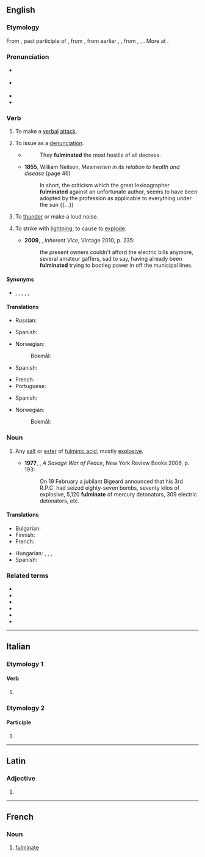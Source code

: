 {{also|Fulminate}}
==English==
{{wikipedia}}

===Etymology===
From {{bor|en|la|fulminātus}}, past participle of {{m|la|fulminō||lighten, hurl or strike with lightning}}, from {{m|la|fulmen||lightning which strikes and sets on fire, thunderbolt}}, from earlier {{m|la|*fulgmen}}, {{m|la|*fulgimen}}, from {{m|la|fulgeō}}, {{m|la|fulgō||flash, lighten}}. {{doublet|en|fulmine}}. More at {{l|en|fulgent}}.

===Pronunciation===
* {{a|RP}} {{IPA|en|/ˈfʌlmɪneɪt/|/ˈfʊlmɪneɪt/}}
* {{a|GA}} {{IPA|en|/ˈfʌlmɪneɪt/|/ˈfʊlmɪneɪt/|/-əneɪt/}}
* {{audio|en|en-us-fulminate.ogg|Audio (US)}}
* {{audio|en|LL-Q1860 (eng)-I learned some phrases-fulminate.wav|Audio (UK)}}

===Verb===
{{en-verb}}

# {{lb|en|intransitive|figuratively}} To make a [[verbal]] [[attack]].
# {{lb|en|transitive|figuratively}} To issue as a [[denunciation]].
#* {{RQ:De Quincey Cicero}}
#*: They '''fulminated''' the most hostile of all decrees.
#* '''1855''', William Neilson, ''Mesmerism in its relation to health and disease'' (page 46)
#*: In short, the criticism which the great lexicographer '''fulminated''' against an unfortunate author, seems to have been adopted by the profession as applicable to everything under the sun {{...}}
# {{lb|en|intransitive}} To [[thunder]] or make a loud noise.
# {{lb|en|transitive|now|_|rare}} To strike with [[lightning]]; to cause to [[explode]].
#* '''2009''', {{w|Thomas Pynchon}}, ''Inherent Vice'', Vintage 2010, p. 235:
#*: the present owners couldn't afford the electric bills anymore, several amateur gaffers, sad to say, having already been '''fulminated''' trying to bootleg power in off the municipal lines.

====Synonyms====
* {{sense|verbal attack}} {{l|en|berate}}, {{l|en|condemn}}, {{l|en|criticize}}, {{l|en|denounce}}, {{l|en|denunciate}}, {{l|en|vilify}}

====Translations====
{{trans-top|To make a verbal attack}}
* Russian: {{t+|ru|порицать}}
{{trans-mid}}
* Spanish: {{t+|es|fulminar}}
{{trans-bottom}}

{{trans-top|To issue as a denunciation}}
* Norwegian:
*: Bokmål: {{t|nb|bannstråle|alt=kaste bannstråle imot}}
{{trans-mid}}
* Spanish: {{t+|es|fulminar}}
{{trans-bottom}}

{{trans-top|To strike with lightning}}
* French: {{t+|fr|foudroyer}}
* Portuguese: {{t+|pt|fulminar}}
{{trans-mid}}
* Spanish: {{t+|es|fulminar}}
{{trans-bottom}}

{{trans-top|To cause to explode}}
{{trans-mid}}
* Norwegian:
*: Bokmål: {{t|nb|eksplodere|alt=la eksplodere}}
{{trans-bottom}}

===Noun===
{{en-noun}}

# {{lb|en|chemistry}} Any [[salt]] or [[ester]] of [[fulminic acid]], mostly [[explosive]].
#* '''1977''', {{w|Alistair Horne}}, ''A Savage War of Peace'', New York Review Books 2006, p. 193:
#*: On 19 February a jubilant Bigeard announced that his 3rd R.P.C. had seized eighty-seven bombs, seventy kilos of explosive, 5,120 '''fulminate''' of mercury detonators, 309 electric detonators, etc.

====Translations====
{{trans-top|Any [[salt]] or [[ester]] of [[fulminic acid]]}}
* Bulgarian: {{t|bg|фулминат|m}}
* Finnish: {{t|fi|fulminaatti}}
* French: {{t+|fr|fulminate|m}}
{{trans-mid}}
* Hungarian: {{t|hu|fulminát}}, {{t|hu|higany-fulminát}}, {{t|hu|higany(II)-fulminát}}, {{t+|hu|durranóhigany}}
* Spanish: {{t|es|fulminato|m}}
{{trans-bottom}}

===Related terms===
* {{l|en|fulmination}}
* {{l|en|fulminator}}
* {{l|en|fulminatory}}
* {{l|en|fulminic}}
* {{l|en|mercury fulminate}}
* {{l|en|silver fulminate}}

----

==Italian==

===Etymology 1===

====Verb====
{{head|it|verb form}}

# {{inflection of|it|fulminare||2|p|pres|indc|;|2|p|impr}}

===Etymology 2===

====Participle====
{{head|it|past participle form|g=f-p}}

# {{feminine plural of|it|fulminato}}

----

==Latin==

===Adjective===
{{la-adj-form|fulmināte}}

# {{inflection of|la|fulminātus||voc|m|s}}
----
==French==

===Noun===
{{fr-noun|m}}

# [[#English|fulminate]]